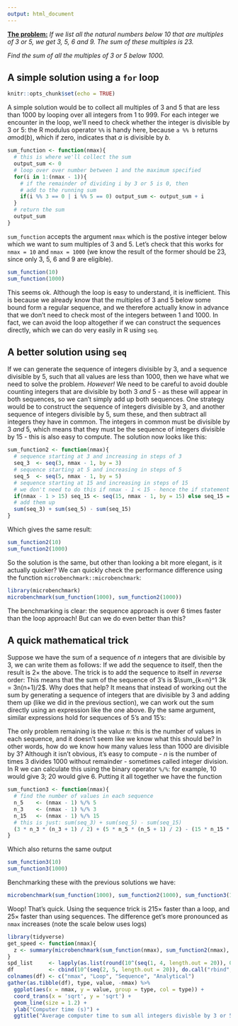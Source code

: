 ```yaml
---
output: html_document
---
```


[__The problem:__](https://projecteuler.net/problem=1) _If we list all the natural numbers below 10 that are multiples of 3 or 5, we get 3, 5, 6 and 9. The sum of these multiples is 23._

_Find the sum of all the multiples of 3 or 5 below 1000._


## A simple solution using a `for` loop

```r
knitr::opts_chunk$set(echo = TRUE)
```

A simple solution would be to collect all multiples of 3 and 5 that are less than 1000 by looping over all integers from 1 to 999.  For each integer we encounter in the loop, we'll need to check whether the integer is divisible by 3 or 5: the R modulus operator `%%` is handy here, because `a %% b` returns  $a\textrm{mod}(b)$, which if zero, indicates that $a$ is divisible by $b$.

```r
sum_function <- function(nmax){
  # this is where we'll collect the sum
  output_sum <- 0
  # loop over over number between 1 and the maximum specified
  for(i in 1:(nmax - 1)){
    # if the remainder of dividing i by 3 or 5 is 0, then
    # add to the running sum
    if(i %% 3 == 0 | i %% 5 == 0) output_sum <- output_sum + i
  }
  # return the sum
  output_sum
}
```

`sum_function` accepts the argument `nmax` which is the postive integer below which we want to sum multiples of 3 and 5.  Let's check that this works for `nmax = 10` and `nmax = 1000` (we know the result of the former should be 23, since only 3, 5, 6 and 9 are eligible).

```r
sum_function(10)
sum_function(1000)
```

This seems ok.  Although the loop is easy to understand, it is inefficient.  This is because we already know that the multiples of 3 and 5 below some bound form a regular sequence, and we therefore actually know in advance that we don't need to check most of the integers between 1 and 1000.  In fact, we can avoid the loop altogether if we can construct the sequences directly, which we can do very easily in R using `seq`.

## A better solution using `seq`

If we can generate the sequence of integers divisible by 3, and a sequence divisible by 5, such that all values are less than 1000, then we have what we need to solve the problem.  _However!_  We need to be careful to avoid double counting integers that are divisible by both 3 _and_ 5 - as these will appear in both sequences, so we can't simply add up both sequences.  One strategy would be to construct the sequence of integers divisible by 3, and another sequence of integers divisible by 5, sum these, and then subtract all integers they have in common.  The integers in common must be divisible by 3 _and_ 5, which means that they must be the sequence of integers divisible by 15 - this is also easy to compute.  The solution now looks like this:

```r
sum_function2 <- function(nmax){
  # sequence starting at 3 and increasing in steps of 3
  seq_3  <- seq(3, nmax - 1, by = 3)
  # sequence starting at 5 and increasing in steps of 5
  seq_5  <- seq(5, nmax - 1, by = 5)
  # sequence starting at 15 and increasing in steps of 15
  # we don't need to do this if nmax - 1 < 15 - hence the if statement
  if(nmax - 1 > 15) seq_15 <- seq(15, nmax - 1, by = 15) else seq_15 = 0
  # add them up
  sum(seq_3) + sum(seq_5) - sum(seq_15)
}
```

Which gives the same result:
```r
sum_function2(10)
sum_function2(1000)
```

So the solution is the same, but other than looking a bit more elegant, is it actually quicker?  We can quickly check the performance difference using the function `microbenchmark::microbenchmark`:

```r
library(microbenchmark)
microbenchmark(sum_function(1000), sum_function2(1000))
```
The benchmarking is clear: the sequence approach is over 6 times faster than the loop approach!  But can we do even better than this?


## A quick mathematical trick

Suppose we have the sum of a sequence of $n$ integers that are divisible by 3, we can write them as follows:
\begin{eqnarray*}
\sum_{k=1}^n 3k &=& 3 + 6 + 9 + \ldots + 3(n-1) + 3n.
\end{eqnarray*}
If we add the sequence to itself, then the result is $2\times$ the above.  The trick is to add the sequence to itself in _reverse_ order:
\begin{eqnarray*}
2\sum_{k=1}^n 3k = \sum_{k=1}^n 3k  + \sum_{k=n}^1 3k & = & (3 + 3n) + (6 + 3(n-1)) + \ldots + (3(n-1) + 6) +  (3n + 3) \\ 
& = & 3(n + 1) + 3(n + 1) + \ldots + 3(n + 1) +  3(n + 1) \\ 
& = & 3n(n+1).
\end{eqnarray*}
This means that the sum of the sequence of 3's is $\sum_{k=n}^1 3k =  3n(n+1)/2$.  Why does that help?  It means that instead of working out the sum by generating a sequence of integers that are divisible by 3 and adding them up (like we did in the previous section), we can work out the sum directly using an expression like the one above.  By the same argument, similar expressions hold for sequences of 5's and 15's:
\begin{eqnarray*}
\sum_{k=1}^n 3k &=& 3n(n+1)/2\\
\sum_{k=1}^n 5k &=& 5n(n+1)/2\\
\sum_{k=1}^n 15k &=& 15n(n+1)/2
\end{eqnarray*}

The only problem remaining is the value $n$: this is the number of values in each sequence, and it doesn't seem like we know what this should be?  In other words, how do we know how many values less than 1000 are divisible by 3?  Although it isn't obvious, it's easy to compute - $n$ is the number of times 3 divides 1000 without remainder - sometimes called integer division.  In R we can calculate this using the binary operator `%/%`: for example, $10 %/% 3$ would give 3;  $20 %/% 3$ would give 6.  Putting it all together we have the function

```r
sum_function3 <- function(nmax){
  # find the number of values in each sequence
  n_5    <- (nmax - 1) %/% 5
  n_3    <- (nmax - 1) %/% 3
  n_15   <- (nmax - 1) %/% 15
  # this is just: sum(seq_3) + sum(seq_5) - sum(seq_15)
  (3 * n_3 * (n_3 + 1) / 2) + (5 * n_5 * (n_5 + 1) / 2) - (15 * n_15 * (n_15 + 1) / 2)
}
```

Which also returns the same output
```r
sum_function3(10)
sum_function3(1000)
```

Benchmarking these with the previous solutions we have:
```r
microbenchmark(sum_function(1000), sum_function2(1000), sum_function3(1000))
```

Woop!  That's quick.  Using the sequence trick is $215\times$ faster than a loop, and $25\times$ faster than using sequences.  The difference get's more pronounced as `nmax` increases (note the scale below uses logs)

```r
library(tidyverse)
get_speed <- function(nmax){
  z <- summary(microbenchmark(sum_function(nmax), sum_function2(nmax), sum_function3(nmax)))$mean
}
spd_list     <- lapply(as.list(round(10^(seq(1, 4, length.out = 20)), 0)), get_speed)
df           <- cbind(10^(seq(2, 5, length.out = 20)), do.call("rbind", spd_list))
colnames(df) <- c("nmax", "Loop", "Sequence", "Analytical")
gather(as.tibble(df), type, value, -nmax) %>% 
  ggplot(aes(x = nmax, y = value, group = type, col = type)) +
  coord_trans(x = 'sqrt', y = 'sqrt') + 
  geom_line(size = 1.2) +
  ylab("Computer time (s)") + 
  ggtitle("Average computer time to sum all integers divisble by 3 or 5 that are less than nmax")
```

